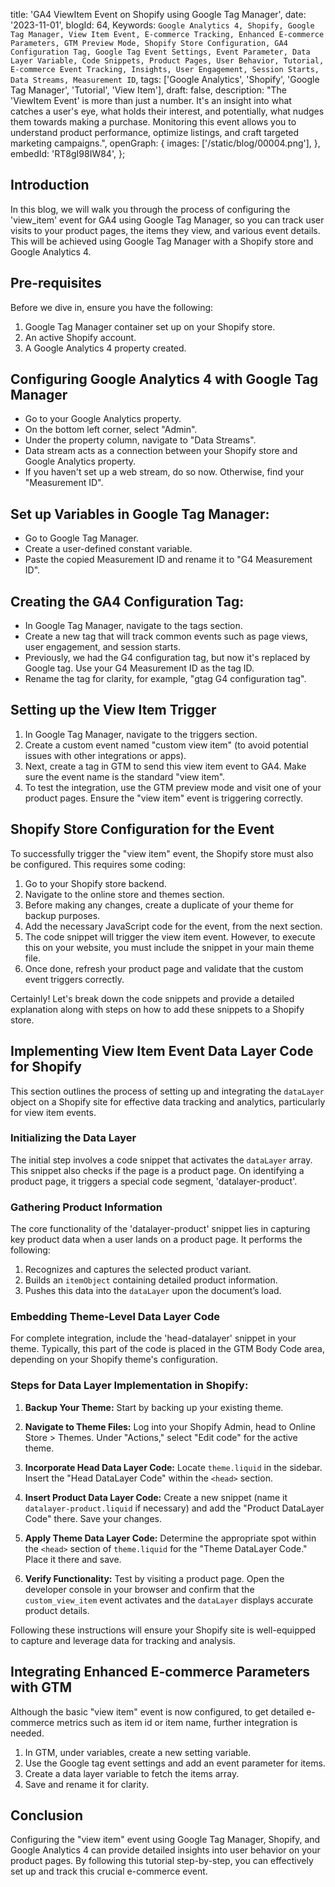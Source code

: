   title: 'GA4 ViewItem Event on Shopify using Google Tag Manager',
  date: '2023-11-01',
  blogId: 64,
  Keywords: `Google Analytics 4, Shopify, Google Tag Manager, View Item Event, E-commerce Tracking, Enhanced E-commerce Parameters, GTM Preview Mode, Shopify Store Configuration, GA4 Configuration Tag, Google Tag Event Settings, Event Parameter, Data Layer Variable, Code Snippets, Product Pages, User Behavior, Tutorial, E-commerce Event Tracking, Insights, User Engagement, Session Starts, Data Streams, Measurement ID`,
  tags: ['Google Analytics', 'Shopify', 'Google Tag Manager', 'Tutorial', 'View Item'],
  draft: false,
  description:
    "The 'ViewItem Event' is more than just a number. It's an insight into what catches a user's eye, what holds their interest, and potentially, what nudges them towards making a purchase. Monitoring this event allows you to understand product performance, optimize listings, and craft targeted marketing campaigns.",
  openGraph: {
    images: ['/static/blog/00004.png'],
  },
  embedId: 'RT8gI98IW84',
};

## Introduction

In this blog, we will walk you through the process of configuring the 'view_item' event for GA4 using Google Tag Manager, so you can track user visits to your product pages, the items they view, and various event details. This will be achieved using Google Tag Manager with a Shopify store and Google Analytics 4.

## Pre-requisites

Before we dive in, ensure you have the following:

1. Google Tag Manager container set up on your Shopify store.
2. An active Shopify account.
3. A Google Analytics 4 property created.

## Configuring Google Analytics 4 with Google Tag Manager

- Go to your Google Analytics property.
- On the bottom left corner, select "Admin".
- Under the property column, navigate to "Data Streams".
- Data stream acts as a connection between your Shopify store and Google Analytics property.
- If you haven't set up a web stream, do so now. Otherwise, find your "Measurement ID".

<Note
  title="Tip"
  content="The Measurement ID is crucial for configuring GA4 in Google Tag Manager. Make sure to copy it."
/>

## Set up Variables in Google Tag Manager:

- Go to Google Tag Manager.
- Create a user-defined constant variable.
- Paste the copied Measurement ID and rename it to "G4 Measurement ID".

## Creating the GA4 Configuration Tag:

- In Google Tag Manager, navigate to the tags section.
- Create a new tag that will track common events such as page views, user engagement, and session starts.
- Previously, we had the G4 configuration tag, but now it's replaced by Google tag. Use your G4 Measurement ID as the tag ID.
- Rename the tag for clarity, for example, "gtag G4 configuration tag".

## Setting up the View Item Trigger

1. In Google Tag Manager, navigate to the triggers section.
2. Create a custom event named "custom view item" (to avoid potential issues with other integrations or apps).
3. Next, create a tag in GTM to send this view item event to GA4. Make sure the event name is the standard "view item".
4. To test the integration, use the GTM preview mode and visit one of your product pages. Ensure the "view item" event is triggering correctly.

## Shopify Store Configuration for the Event

To successfully trigger the "view item" event, the Shopify store must also be configured. This requires some coding:

1. Go to your Shopify store backend.
2. Navigate to the online store and themes section.
3. Before making any changes, create a duplicate of your theme for backup purposes.
4. Add the necessary JavaScript code for the event, from the next section.
5. The code snippet will trigger the view item event. However, to execute this on your website, you must include the snippet in your main theme file.
6. Once done, refresh your product page and validate that the custom event triggers correctly.

Certainly! Let's break down the code snippets and provide a detailed explanation along with steps on how to add these snippets to a Shopify store.

## Implementing View Item Event Data Layer Code for Shopify

This section outlines the process of setting up and integrating the `dataLayer` object on a Shopify site for effective data tracking and analytics, particularly for view item events.

### Initializing the Data Layer

The initial step involves a code snippet that activates the `dataLayer` array. This snippet also checks if the page is a product page. On identifying a product page, it triggers a special code segment, 'datalayer-product'.

<DataLayerCode type="viewItem" subType="head" />

### Gathering Product Information

The core functionality of the 'datalayer-product' snippet lies in capturing key product data when a user lands on a product page. It performs the following:

1. Recognizes and captures the selected product variant.
2. Builds an `itemObject` containing detailed product information.
3. Pushes this data into the `dataLayer` upon the document’s load.

<DataLayerCode type="viewItem" subType="main" />

### Embedding Theme-Level Data Layer Code

For complete integration, include the 'head-datalayer' snippet in your theme. Typically, this part of the code is placed in the GTM Body Code area, depending on your Shopify theme's configuration.

<DataLayerCode type="viewItem" subType="theme" />

### Steps for Data Layer Implementation in Shopify:

1. **Backup Your Theme:** Start by backing up your existing theme.

2. **Navigate to Theme Files:** Log into your Shopify Admin, head to Online Store > Themes. Under "Actions," select "Edit code" for the active theme.

3. **Incorporate Head Data Layer Code:** Locate `theme.liquid` in the sidebar. Insert the "Head DataLayer Code" within the `<head>` section.

4. **Insert Product Data Layer Code:** Create a new snippet (name it `datalayer-product.liquid` if necessary) and add the "Product DataLayer Code" there. Save your changes.

5. **Apply Theme Data Layer Code:** Determine the appropriate spot within the `<head>` section of `theme.liquid` for the "Theme DataLayer Code." Place it there and save.

6. **Verify Functionality:** Test by visiting a product page. Open the developer console in your browser and confirm that the `custom_view_item` event activates and the `dataLayer` displays accurate product details.

Following these instructions will ensure your Shopify site is well-equipped to capture and leverage data for tracking and analysis.

## Integrating Enhanced E-commerce Parameters with GTM

Although the basic "view item" event is now configured, to get detailed e-commerce metrics such as item id or item name, further integration is needed.

1. In GTM, under variables, create a new setting variable.
2. Use the Google tag event settings and add an event parameter for items.
3. Create a data layer variable to fetch the items array.
4. Save and rename it for clarity.

<Note
  title="Review"
  content="Before implementing, ensure that you've correctly followed each step, double-check your codes, variable names, and ensure that you're seeing the expected results in both GTM and GA4. Proper setup will ensure accurate data tracking and invaluable insights for your e-commerce business."
/>

## Conclusion

Configuring the "view item" event using Google Tag Manager, Shopify, and Google Analytics 4 can provide detailed insights into user behavior on your product pages. By following this tutorial step-by-step, you can effectively set up and track this crucial e-commerce event.
